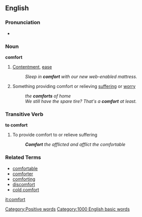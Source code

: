 == English ==
===Pronunciation===
*{{audio|en-us-comfort.ogg|Audio (US)}}

=== Noun ===
'''comfort'''

# [[Contentment]], [[ease]]
#: ''Sleep in '''comfort''' with our new web-enabled mattress.''
# Something providing comfort or relieving [[suffering]] or [[worry]]
#: ''the '''comforts''' of home''
#: ''We still have the spare tire? That's a '''comfort''' at least.''

=== Transitive Verb ===
'''to comfort'''

# To provide comfort to or relieve suffering
#: '''''Comfort''' the afflicted and afflict the comfortable''

=== Related Terms ===
*[[comfortable]]
*[[comforter]]
*[[comforting]]
*[[discomfort]]
*[[cold comfort]]

[[it:comfort]]
[[Category:Positive words]]
[[Category:1000 English basic words]]